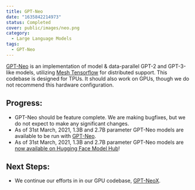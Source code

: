 ```yaml
---
title: GPT-Neo
date: "1635842214973"
status: Completed
cover: public/images/neo.png
category:
  - Large Language Models
tags:
  - GPT-Neo
---
```


[GPT-Neo](https://github.com/EleutherAI/gpt-neo) is an implementation of model & data-parallel GPT-2 and GPT-3-like models, utilizing [Mesh Tensorflow](https://github.com/tensorflow/mesh) for distributed support. This codebase is designed for TPUs. It should also work on GPUs, though we do not recommend this hardware configuration.

## Progress:

- GPT-Neo should be feature complete. We are making bugfixes, but we do not expect to make any significant changes.
- As of 31st March, 2021, 1.3B and 2.7B parameter GPT-Neo models are available to be run with [GPT-Neo](https://github.com/EleutherAI/gpt-neo).
- As of 31st March, 2021, 1.3B and 2.7B parameter GPT-Neo models are [now available on Hugging Face Model Hub](https://huggingface.co/EleutherAI)!

## Next Steps:

- We continue our efforts in in our GPU codebase, [GPT-NeoX](/projects/gpt-neox/).
